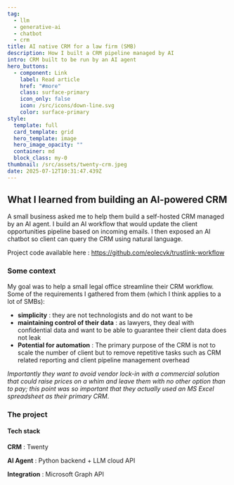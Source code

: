 ```yaml
---
tag:
  - llm
  - generative-ai
  - chatbot
  - crm
title: AI native CRM for a law firm (SMB)
description: How I built a CRM pipeline managed by AI
intro: CRM built to be run by an AI agent
hero_buttons:
  - component: Link
    label: Read article
    href: "#more"
    class: surface-primary
    icon_only: false
    icon: /src/icons/down-line.svg
    color: surface-primary
style:
  template: full
  card_template: grid
  hero_template: image
  hero_image_opacity: ""
  container: md
  block_class: my-0
thumbnail: /src/assets/twenty-crm.jpeg
date: 2025-07-12T10:31:47.439Z
---
```


## What I learned from building an AI-powered CRM

A small business asked me to help them build a self-hosted CRM managed by an AI agent.
I build an AI workflow that would update the client opportunities pipeline based on incoming emails.
I then exposed an AI chatbot so client can query the CRM using natural language.

Project code available here : https://github.com/eolecvk/trustlink-workflow

### Some context

My goal was to help a small legal office streamline their CRM workflow.
Some of the requirements I gathered from them (which I think applies to a lot of SMBs):
* **simplicity** : they are not technologists and do not want to be
* **maintaining control of their data** : as lawyers, they deal with confidential data and want to be able to guarantee their client data does not leak
* **Potential for automation** : The primary purpose of the CRM is not to scale the number of client but to remove repetitive tasks such as CRM related reporting and client pipeline management overhead

*Importantly they want to avoid vendor lock-in with a commercial solution that could raise prices on a whim and leave them with no other option than to pay; this point was so important that they actually used an MS Excel spreadsheet as their primary CRM*.

### The project

#### Tech stack

**CRM** : Twenty

**AI Agent** : Python backend + LLM cloud API

**Integration** : Microsoft Graph API




